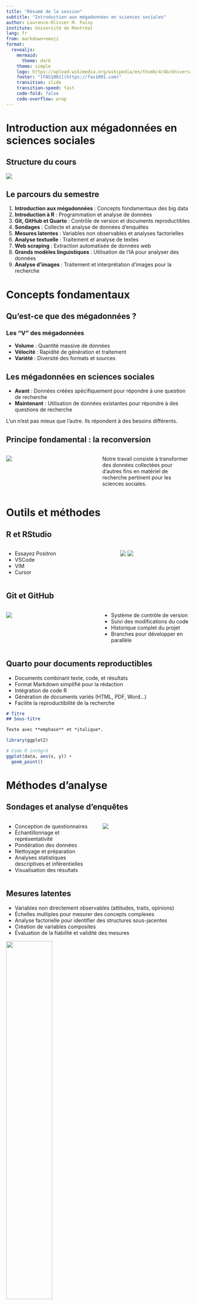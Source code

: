 ```yaml
---
title: "Résumé de la session"
subtitle: "Introduction aux mégadonnées en sciences sociales"
author: Laurence-Olivier M. Foisy
institute: Université de Montréal
lang: fr
from: markdown+emoji
format:
  revealjs:
    mermaid: 
      theme: dark
    theme: simple
    logo: https://upload.wikimedia.org/wikipedia/en/thumb/4/4b/Universite_de_Montreal_logo.svg/1920px-Universite_de_Montreal_logo.svg.png
    footer: "[FAS1001](https://fas1001.com)"
    transition: slide
    transition-speed: fast
    code-fold: false
    code-overflow: wrap
---
```


# Introduction aux mégadonnées en sciences sociales {background-color="#40666e"}

## Structure du cours

![](img/structure_cours.png)

## Le parcours du semestre {.smaller}

1. **Introduction aux mégadonnées** : Concepts fondamentaux des big data
2. **Introduction à R** : Programmation et analyse de données
3. **Git, GitHub et Quarto** : Contrôle de version et documents reproductibles
4. **Sondages** : Collecte et analyse de données d'enquêtes
5. **Mesures latentes** : Variables non observables et analyses factorielles
6. **Analyse textuelle** : Traitement et analyse de textes
7. **Web scraping** : Extraction automatisée de données web
8. **Grands modèles linguistiques** : Utilisation de l'IA pour analyser des données
9. **Analyse d'images** : Traitement et interprétation d'images pour la recherche

# Concepts fondamentaux {background-color="#40666e"}

## Qu'est-ce que des mégadonnées ?

### Les "V" des mégadonnées

- **Volume** : Quantité massive de données
- **Vélocité** : Rapidité de génération et traitement
- **Variété** : Diversité des formats et sources 

## Les mégadonnées en sciences sociales {.smaller}

- **Avant** : Données créées spécifiquement pour répondre à une question de recherche
- **Maintenant** : Utilisation de données existantes pour répondre à des questions de recherche

::: {.callout-note}
L'un n'est pas mieux que l'autre. Ils répondent à des besoins différents.
:::

## Principe fondamental : la reconversion {.smaller}

:::: {.columns}

::: {.column width="50%"}
![](img/abstraction.png)
:::

::: {.column width="50%"}
Notre travail consiste à transformer des données collectées pour d'autres fins en matériel de recherche pertinent pour les sciences sociales.
:::

::::

# Outils et méthodes {background-color="#40666e"}

## R et RStudio {.smaller}

:::: {.columns}

::: {.column width="60%"}
- Essayez Positron
- VSCode 
- VIM
- Cursor
:::

::: {.column width="40%"}
![](img/r.png)
![](img/rstudio.png)
:::

::::

## Git et GitHub {.smaller}

:::: {.columns}

::: {.column width="50%"}
![](img/git_github.png)
:::

::: {.column width="50%"}
- Système de contrôle de version
- Suivi des modifications du code
- Historique complet du projet
- Branches pour développer en parallèle
:::

::::

## Quarto pour documents reproductibles {.smaller}

- Documents combinant texte, code, et résultats
- Format Markdown simplifié pour la rédaction
- Intégration de code R
- Génération de documents variés (HTML, PDF, Word...)
- Facilite la reproductibilité de la recherche

```markdown
# Titre
## Sous-titre

Texte avec **emphase** et *italique*.
```

```r
library(ggplot2)

# Code R intégré
ggplot(data, aes(x, y)) + 
  geom_point()
```

# Méthodes d'analyse {background-color="#40666e"}

## Sondages et analyse d'enquêtes {.smaller}

:::: {.columns}

::: {.column width="50%"}

- Conception de questionnaires
- Échantillonnage et représentativité 
- Pondération des données
- Nettoyage et préparation
- Analyses statistiques descriptives et inférentielles
- Visualisation des résultats

:::

::: {.column width="50%"}
![](img/weighting-diagram.png)
:::

::::

## Mesures latentes {.smaller}

- Variables non directement observables (attitudes, traits, opinions)
- Échelles multiples pour mesurer des concepts complexes
- Analyse factorielle pour identifier des structures sous-jacentes
- Création de variables composites
- Évaluation de la fiabilité et validité des mesures

![](img/redneck_scale.png){width="50%"}

## Analyse textuelle {.smaller}

:::: {.columns}

::: {.column width="50%"}

- Prétraitement du texte (tokenisation, stemming...)
- Analyse de sentiments
- Modélisation de sujets (topic modeling)
- Classification de textes

:::

::: {.column width="50%"}
![](img/schema_analyse_textuelle.png)
:::

::::

## Web scraping {.smaller}

- Extraction automatisée de données du web
- APIs pour accéder aux données structurées
- HTML parsing pour extraire des informations de sites web
- Considérations éthiques et légales
- Automatisation de la collecte
- Gestion et organisation des données extraites

![](img/network_api.png){width="50%"}

## Grands modèles linguistiques (LLM) {.smaller}

:::: {.columns}

::: {.column width="50%"}

- IA entraînée sur d'énormes volumes de texte
- Capacités de génération et compréhension du texte
- Applications en sciences sociales:
  - Classification de textes
  - Analyse de sentiment
  - Codage qualitatif assisté

:::

::: {.column width="50%"}

- Enjeux éthiques:
  - Biais algorithmiques
  - Confidentialité des données
  - Fiabilité des résultats
  - Besoin de validation humaine

:::

::::

![](img/training.png){width="50%"}

## Analyse d'images {.smaller}

- Traitement d'images à grande échelle
- Reconnaissance d'objets et classification
- Analyse de représentations médiatiques
- Computer vision et réseaux de neurones
- Applications en sciences sociales:
  - Analyse de couverture médiatique
  - Étude des représentations sociales
  - Mesure de la diversité et de l'inclusion
  
![](img/images/CNN.jpg){width="50%"}

## Compétences acquises {.smaller}

::: {.columns}
::: {.column width="50%"}

**Compétences techniques**

- Programmation en R
- Utilisation de Git/GitHub
- Création de documents reproductibles
- Manipulation et visualisation de données
- Extraction et analyse de données diverses

:::

::: {.column width="50%"}

**Compétences analytiques**

- Conception de recherche quantitative
- Interprétation des résultats
- Évaluation de la qualité des données
- Application de méthodes adaptées aux questions de recherche

:::
:::

## L'avenir des mégadonnées en sciences sociales {.smaller}

- Démocratisation des outils d'analyse
- Intégration croissante de l'IA dans la recherche
- Recherche plus collaborative et interdisciplinaire
- Nouvelles sources de données (IoT, réalité virtuelle, etc.)

# Conclusion {background-color="#40666e"}

## Les mégadonnées comme outil complémentaire {.smaller}

Les mégadonnées ne remplacent pas les méthodes traditionnelles, mais offrent:

- De nouvelles sources d'information
- Des méthodes complémentaires aux approches existantes
- La possibilité d'étudier des phénomènes à grande échelle
- Des perspectives inédites sur les phénomènes sociaux

## Mot de la fin {.biggest}

::: {.r-fit-text}
Merci pour votre participation tout au long du semestre!
:::
